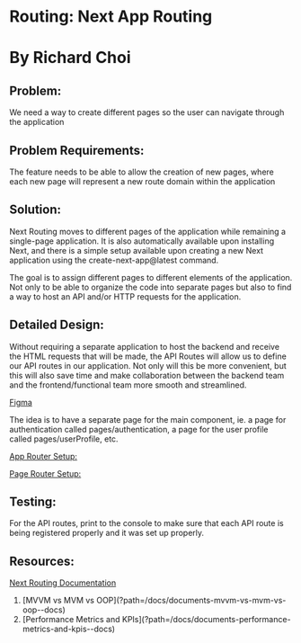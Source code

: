 
# Routing: Next App Routing

# By Richard Choi

## Problem:

We need a way to create different pages so the user can navigate through the application

## Problem Requirements:

The feature needs to be able to allow the creation of new pages, where each new page will represent a new route domain within the application

## Solution:

Next Routing moves to different pages of the application while remaining a single-page application. It is also automatically available upon installing Next, and there is a simple setup available upon creating a new Next application using the create-next-app@latest command.

The goal is to assign different pages to different elements of the application. Not only to be able to organize the code into separate pages but also to find a way to host an API and/or HTTP requests for the application.

## Detailed Design:

Without requiring a separate application to host the backend and receive the HTML requests that will be made, the API Routes will allow us to define our API routes in our application. Not only will this be more convenient, but this will also save time and make collaboration between the backend team and the frontend/functional team more smooth and streamlined.

[Figma](https://www.figma.com/file/6l45QWUG6mVpX1SOs8lJyM/Routing-Detailed-Design?type=whiteboard&node-id=1-104&t=J5p2YNC4Gr22yafw-0)

The idea is to have a separate page for the main component, ie. a page for authentication called pages/authentication, a page for the user profile called pages/userProfile, etc.

[App Router Setup:](https://github.com/choir27/Next-App-Routing)

[Page Router Setup:](https://github.com/choir27/Next-Page-Routing)

## Testing:

For the API routes, print to the console to make sure that each API route is being registered properly and it was set up properly.

## Resources:

[Next Routing Documentation](https://nextjs.org/docs/pages/building-your-application/routing)

<ol className="doc_nav_links">
  <li>[MVVM vs MVM vs OOP](?path=/docs/documents-mvvm-vs-mvm-vs-oop--docs)</li>
  <li>
    [Performance Metrics and
    KPIs](?path=/docs/documents-performance-metrics-and-kpis--docs)
  </li>
</ol>
